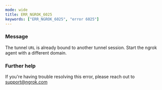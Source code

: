```yaml
---
mode: wide
title: ERR_NGROK_6025
keywords: ["ERR_NGROK_6025", "error 6025"]
---
```



### Message

The tunnel `URL` is already bound to another tunnel session. Start the ngrok agent with a different domain.

<ErrorDetails />

### Further help

If you're having trouble resolving this error, please reach out to [support@ngrok.com](mailto:support@ngrok.com?subject=Help%20with%20ERR_NGROK_6025)
